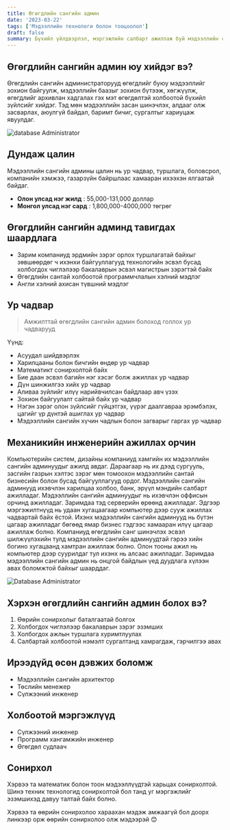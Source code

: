 ```yaml
---
title: Өгөгдлийн сангийн админ
date: '2023-03-22'
tags: ['Мэдээллийн технологи болон тооцоолол']
draft: false
summary: Бүхийл үйлдвэрлэл, мэргэжлийн салбарт ажиллаж буй мэдээллийн сангийн удирдах ажилтнууд цахим хэлбэрээр хадгалагдаж буй мэдээллийн үнэн зөв байдал болон зөвшөөрөлгүй нэвтрэгчээс хамгаалагдсан эсэхэд анхаардаг
---
```


## Өгөгдлийн сангийн админ юу хийдэг вэ?

Өгөгдлийн сангийн администраторууд өгөгдлийг буюу мэдээллийг зохион байгуулж, мэдээллийн баазыг зохион бүтээж, хөгжүүлж, өгөгдлийг архивлан хадгалах гэх мэт өгөгдөлтэй холбоотой бүхийл зүйлсийг хийдэг. Тэд мөн мэдээллийн засан шинэчлэх, алдааг олж засварлах, аюулгүй байдал, баримт бичиг, сургалтыг хариуцаж явуулдаг.

![database Administrator](https://skillpointe.com/sites/default/files/styles/1200_x_530_banner/public/2020-08/Database%20administrator.jpg?itok=PgGxp5Lh)

## Дундаж цалин

Мэдээллийн сангийн админы цалин нь ур чадвар, туршлага, боловсрол, компанийн хэмжээ, газарзүйн байршлаас хамааран ихээхэн ялгаатай байдаг.

- **Олон улсад нэг жилд** : 55,000-131,000 доллар
- **Монгол улсад нэг сард** : 1,800,000-4000,000 төгрөг

## Өгөгдлийн сангийн админд тавигдах шаардлага

- Зарим компаниуд эрдмийн зэрэг орлох туршлагатай байхыг зөвшөөрдөг ч ихэнхи байгууллагууд технологийн эсвэл бусад холбогдох чиглэлээр бакалаврын эсвэл магистрын зэрэгтэй байх
- Өгөгдлийн сантай холбоотой программчлалын хэлний мэдлэг
- Англи хэлний ахисан түвшний мэдлэг

## Ур чадвар

> Амжилттай өгөгдлийн сангийн админ болоход голлох ур чадварууд

Үүнд:

- Асуудал шийдвэрлэх
- Харилцааны болон бичгийн өндөр ур чадвар
- Математикт сонирхолтой байх
- Бие даан эсвэл багийн нэг хэсэг болж ажиллах ур чадвар
- Дүн шинжилгээ хийх ур чадвар
- Аливаа зүйлийг илүү нарийвчилсан байдлаар авч үзэх
- Зохион байгуулалт сайтай байх ур чадвар
- Нэгэн зэрэг олон зүйлсийг гүйцэтгэх, үүрэг даалгавраа эрэмбэлэх, цагийг үр дүнтэй ашиглах ур чадвар
- Мэдээллийн сангийн хүчин чадлын болон загварыг гаргах ур чадвар

## Механикийн инженерийн ажиллах орчин

Компьютерийн систем, дизайны компаниуд хамгийн их мэдээллийн сангийн админуудыг ажилд авдаг. Дараагаар нь их дээд сургууль, засгийн газрын хэлтэс зэрэг мөн томоохон мэдээллийн сантай бизнесийн болон бусад байгууллагууд ордог. Мэдээллийн сангийн админууд ихэвчлэн харилцаа холбоо, банк, эрүүл мэндийн салбарт ажилладаг. Мэдээллийн сангийн админуудыг нь ихэвчлэн оффисын орчинд ажилладаг. Заримдаа тэд серверийн өрөөнд ажилладаг. Эдгээр мэргэжилтнүүд нь удаан хугацаагаар компьютер дээр сууж ажиллах чадвартай байх ёстой.
Ихэнх мэдээллийн сангийн админууд нь бүтэн цагаар ажилладаг бөгөөд ямар бизнес гэдгээс хамааран илүү цагаар ажиллаж болно. Компаниуд өгөгдлийн санг шинэчлэх эсвэл шилжүүлэхийн тулд мэдээллийн сангийн админуудтай гэрээ хийн богино хугацаанд хамтран ажиллаж болно. Олон тооны ажил нь компьютер дээр суурилдаг тул ихэнх нь алсаас ажилладаг. Заримдаа мэдээллийн сангийн админ нь онцгой байдлын үед дуудлага хүлээн авах боломжтой байхыг шаарддаг.

![Database Administrator](https://www.careertoolkit.com/wp-content/uploads/2016/11/database-admin-500.jpg)

## Хэрхэн өгөгдлийн сангийн админ болох вэ?

1. Өөрийн сонирхолыг баталгаатай болгох
2. Холбогдох чиглэлээр бакалаврын зэрэг эзэмших
3. Холбогдох ажлын туршлага хуримтлуулах
4. Салбартай холбоотой нэмэлт сургалтанд хамрагдаж, гэрчилгээ авах

## Ирээдүйд өсөн дэвжих боломж

- Мэдээллийн сангийн архитектор
- Төслийн менежер
- Сүлжээний инженер

## Холбоотой мэргэжлүүд

- Сүлжээний инженер
- Программ хангамжийн инженер
- Өгөгдөл судлаач

## Сонирхол

Хэрвээ та математик болон тоон мэдээллүүдтэй харьцах сонирхолтой. Шинэ техник технологид сонирхолтой бол танд уг мэргэжлийг эзэмшихэд давуу талтай байх болно.

Хэрвээ та өөрийн сонирхолоо хараахан мэдэж амжаагүй бол доорх линкээр орж өөрийн сонирхолоо олж мэдээрэй 😊
